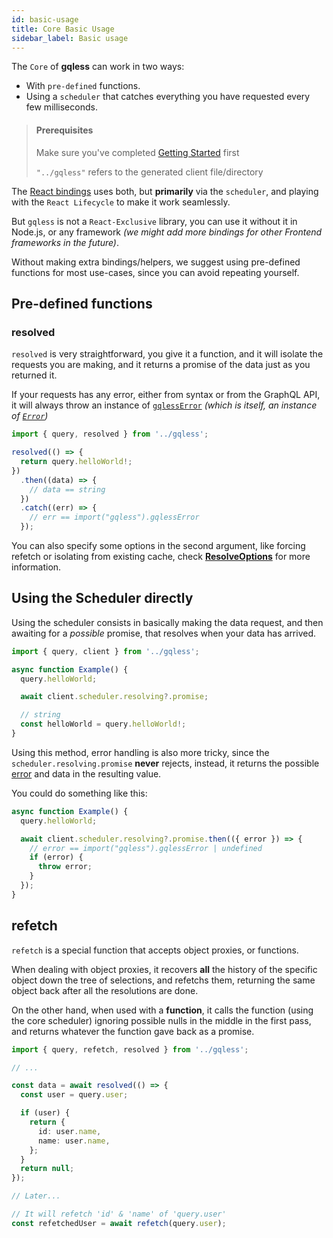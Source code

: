```yaml
---
id: basic-usage
title: Core Basic Usage
sidebar_label: Basic usage
---
```


The `Core` of **gqless** can work in two ways:

- With `pre-defined` functions.
- Using a `scheduler` that catches everything you have requested every
  few milliseconds.

> #### Prerequisites
>
> Make sure you've completed [Getting Started](/introduction/getting-started) first
>
> `"../gqless"` refers to the generated client file/directory

The [React bindings](/react/basic-usage) uses both, but **primarily** via the `scheduler`, and playing with the `React Lifecycle` to make it work seamlessly.

But `gqless` is not a `React-Exclusive` library, you can use it without it
in Node.js, or any framework _(we might add more bindings for other Frontend frameworks in the future)_.

Without making extra bindings/helpers, we suggest using pre-defined functions for most use-cases, since you can avoid repeating yourself.

## Pre-defined functions

### resolved

`resolved` is very straightforward, you give it a function, and it will isolate the requests you are making,
and it returns a promise of the data just as you returned it.

If your requests has any error, either from syntax or from the GraphQL API,
it will always throw an instance of [`gqlessError`](/core/api/classes/gqlesserror) _(which is itself, an instance of [`Error`](https://developer.mozilla.org/en-US/docs/Web/JavaScript/Reference/Global_Objects/Error))_

```ts
import { query, resolved } from '../gqless';

resolved(() => {
  return query.helloWorld!;
})
  .then((data) => {
    // data == string
  })
  .catch((err) => {
    // err == import("gqless").gqlessError
  });
```

You can also specify some options in the second argument, like forcing refetch or isolating from existing cache, check [**ResolveOptions**](/core/api/interfaces/resolveoptions) for more information.

## Using the Scheduler directly

Using the scheduler consists in basically making the data request,
and then awaiting for a _possible_ promise, that resolves when your data has arrived.

```ts
import { query, client } from '../gqless';

async function Example() {
  query.helloWorld;

  await client.scheduler.resolving?.promise;

  // string
  const helloWorld = query.helloWorld!;
}
```

Using this method, error handling is also more tricky, since the `scheduler.resolving.promise` **never** rejects,
instead, it returns the possible [error](/core/api/classes/gqlesserror) and data in the resulting value.

You could do something like this:

```ts
async function Example() {
  query.helloWorld;

  await client.scheduler.resolving?.promise.then(({ error }) => {
    // error == import("gqless").gqlessError | undefined
    if (error) {
      throw error;
    }
  });
}
```

## refetch

`refetch` is a special function that accepts object proxies, or functions.

When dealing with object proxies, it recovers **all** the history of the specific object down the tree of selections,
and refetchs them, returning the same object back after all the resolutions are done.

On the other hand, when used with a **function**, it calls the function (using the core scheduler) ignoring possible nulls in the middle in the first pass,
and returns whatever the function gave back as a promise.

```ts
import { query, refetch, resolved } from '../gqless';

// ...

const data = await resolved(() => {
  const user = query.user;

  if (user) {
    return {
      id: user.name,
      name: user.name,
    };
  }
  return null;
});

// Later...

// It will refetch 'id' & 'name' of 'query.user'
const refetchedUser = await refetch(query.user);
```
